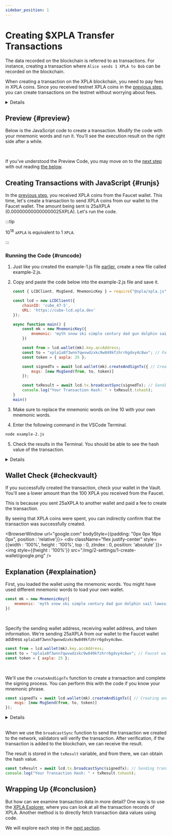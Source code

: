 ```yaml
---
sidebar_position: 1
---
```


# Creating $XPLA Transfer Transactions


The data recorded on the blockchain is referred to as transactions. For instance, creating a transaction where `Alice sends 1 XPLA to Bob` can be recorded on the blockchain.

When creating a transaction on the XPLA blockchain, you need to pay fees in XPLA coins. Since you received testnet XPLA coins in the [previous step](/docs/settings/create-wallet/get-testnet-xpla), you can create transactions on the testnet without worrying about fees.

<Details summary="Why do we need to pay fees to create transactions on the blockchain?">

Let's take a look at an example of how transactions are created and processed on the network. When Alice creates a transaction to send 1 XPLA to Bob, the network is notified (broadcasted) of this transaction. The network needs to verify details like whether Alice has more than 1 XPLA and whether Alice actually initiated the transaction.

[Validators](https://docs.xpla.io/docs/full-node/manage-a-validator/validator-faq/) play the role of verifying transactions. They check all blockchain data and validate the transactions that will be included in new blocks.

Validators need significant computing resources to continually [receive and verify transactions against the entire history of the blockchain](https://docs.xpla.io/docs/full-node/run-a-full-node/overview/). Instead of using computing resources, we request validators to create transactions by paying fees. This is known as the Proof of Stake (PoS) approach.

Furthermore, fees prevent malicious attackers from generating an excessive number of transactions and overwhelming the blockchain network. 

</Details>

## Preview {#preview}

Below is the JavaScript code to create a transaction. Modify the code with your mnemonic words and run it. You'll see the execution result on the right side after a while. 

<Ex02 />

<br/>

If you've understood the Preview Code, you may move on to the [next step](/docs/settings/create-testnet-transaction/check-tx-in-explorer) with out reading [the below](/docs/settings/create-testnet-transaction/send-tx#runjs).

## Creating Transactions with JavaScript {#runjs}

In the [previous step](/docs/settings/create-wallet/get-testnet-xpla), you received XPLA coins from the Faucet wallet. This time, let's create a transaction to send XPLA coins from our wallet to the Faucet wallet. The amount being sent is 25aXPLA (0.000000000000000025XPLA). Let's run the code.

:::tip

10<sup>18</sup> `aXPLA` is equivalent to 1 `XPLA`.

:::

### Running the Code {#runcode}

1. Just like you created the example-1.js file [earlier](/docs/settings/create-wallet/create-wallet-with-js#runjs), create a new file called example-2.js. 

2. Copy and paste the code below into the example-2.js file and save it.

    ```js
    const { LCDClient, MsgSend, MnemonicKey } = require("@xpla/xpla.js");

    const lcd = new LCDClient({
        chainID: 'cube_47-5',
        URL: 'https://cube-lcd.xpla.dev'
    });

    async function main() {
        const mk = new MnemonicKey({
            mnemonic: 'myth snow ski simple century dad gun dolphin sail lawsuit fringe image toast betray frown keep harbor flash table prevent isolate panic tag vehicle',
        })

        const from = lcd.wallet(mk).key.accAddress;
        const to = "xpla1a8f3wnn7qwvwdzxkc9w849kfzhrr6gdvy4c8wv"; // Faucet wallet address
        const token = { axpla: 25 };

        const signedTx = await lcd.wallet(mk).createAndSignTx({ // Creating and signing the transaction
            msgs: [new MsgSend(from, to, token)]
        });

        const txResult = await lcd.tx.broadcastSync(signedTx); // Sending transactions to blockchain
        console.log("Your Transaction Hash: " + txResult.txhash);
    }
    main()
    ```

3. Make sure to replace the mnemonic words on line 10 with your own mnemonic words.

4. Enter the following command in the VSCode Terminal.

  ```bash
  node example-2.js
  ```

5. Check the results in the Terminal. You should be able to see the hash value of the transaction. 

<Details summary="What is a hash value?">

A hash value is `a value obtained by transforming data of various lengths into a fixed-length value`. The method of transformation depends on the applied algorithm.

Let's examine an example using the well-known `SHA256` algorithm. Even though the lengths of the two input values are different, the hash values are all 64 characters long.

- Input : `helloworld`

  Hash value : `936A185CAAA266BB9CBE981E9E05CB78CD732B0B3280EB944412BB6F8F8F07AF`

- Input : `xpla`

  Hash value : `2AA54B6285BB3FCF0A69452991C15DB65B76313950C4D6EF74E584AA5F0E3286`

Hash values have characteristics such as changing significantly with a small change in input, and it's difficult to determine the original input from the hash value.

The transaction we created contains various data such as `the height of the block containing the transaction`, `the time the transaction occurred`, and `the transaction fee`. This data determines the hash value of the transaction. 

</Details>

## Wallet Check {#checkvault}

If you successfully created the transaction, check your wallet in the Vault. You'll see a lower amount than the 100 XPLA you received from the Faucet.

This is because you sent 25aXPLA to another wallet and paid a fee to create the transaction.

By seeing that XPLA coins were spent, you can indirectly confirm that the transaction was successfully created. 

<BrowserWindow url="google.com" bodyStyle={{padding: "0px 0px 16px 0px", position : 'relative'}}>
    <div className="flex justify-center" style={{width : '100%', height : '100%', top : 0, zIndex : 0, position: 'absolute' }}>
        <img  style={{height : '100%'}} src="/img/2-settings/1-create-wallet/google.png" />
    </div>
<div className="flex justify-end" style={{zIndex : 1,position:'relative'}}>
    <VaultImgCard imgSrc="/img/2-settings/2-create-testnet-transaction/send-tx/sendtx-checkfee.png" />
</div>
</BrowserWindow>

## Explanation {#explaination}

First, you loaded the wallet using the mnemonic words. You might have used different mnemonic words to load your own wallet. 

```js
const mk = new MnemonicKey({
    mnemonic: 'myth snow ski simple century dad gun dolphin sail lawsuit fringe image toast betray frown keep harbor flash table prevent isolate panic tag vehicle',
})
```

<br/>

Specify the sending wallet address, receiving wallet address, and token information. We're sending 25aXPLA from our wallet to the Faucet wallet address `xpla1a8f3wnn7qwvwdzxkc9w849kfzhrr6gdvy4c8wv`.

```js
const from = lcd.wallet(mk).key.accAddress;
const to = "xpla1a8f3wnn7qwvwdzxkc9w849kfzhrr6gdvy4c8wv"; // Faucet wallet address
const token = { axpla: 25 };
```

<br/>

We'll use the `createAndSignTx` function to create a transaction and complete the signing process. You can perform this with the code if you know your mnemonic phrase.

```js
const signedTx = await lcd.wallet(mk).createAndSignTx({ // Creating and signing the transaction
    msgs: [new MsgSend(from, to, token)]
});
```
<Details summary="What is a signature?">

A signature is a way for `the owner of a wallet to prove that they created a transaction`.

In this step, we created a transaction to send XPLA from our wallet to another wallet. However, it wouldn't be safe if malicious individuals could transfer XPLA from my wallet to another without permission.

This is where a signature comes in. A signature ensures that only the wallet's owner, who knows the mnemonic phrase or private key, can proceed with the transaction. So, it's crucial to securely store your mnemonic phrase, as knowing it would allow others to create signatures and potentially steal funds.

Moreover, a signature carries more significance. It's generated using the transaction's data, and if the transaction's data is changed, the original signature becomes invalid. Therefore, you would need to create a new signature. This prevents unauthorized modification of transaction data.

It's important to note that validators, as mentioned earlier, are the ones that verify whether a transaction's signature is valid.

</Details>

<br/>

When we use the `broadcastSync` function to send the transaction we created to the network, validators will verify the transaction. After verification, if the transaction is added to the blockchain, we can receive the result.

The result is stored in the `txResult` variable, and from there, we can obtain the hash value.

```js
const txResult = await lcd.tx.broadcastSync(signedTx); // Sending transactions to blockchain
console.log("Your Transaction Hash: " + txResult.txhash);
```

## Wrapping Up {#conclusion}

But how can we examine transaction data in more detail? One way is to use the [XPLA Explorer](https://explorer.xpla.io/), where you can look at all the transaction records of XPLA. Another method is to directly fetch transaction data values using code.

We will explore each step in the [next section](/docs/settings/create-testnet-transaction/check-tx-in-explorer).
